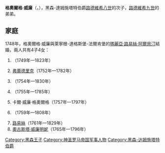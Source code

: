 {{Multiple issues|
{{Expand language|1=en|time=2021-02-11T08:52:25+00:00}}
{{Unreferenced|time=2021-02-11T08:52:25+00:00}}
}}
{{Infobox noble
| name         = 格奧爾格·威廉
| image        = GeorgWilhelmHeDa.jpg
| image_size   = 200px
| birth_date   = {{birth date|1722|7|11|df=y}}
| birth_place  = [[達姆施塔特|達姆施塔特]]
| death_date   = {{death date and age|1782|6|21|1722|7|11|df=y}}
| death_place  = 達姆施塔特
| burial_place = [[達姆施塔特城市教堂|達姆施塔特城市教堂]]
| noble family = [[黑森王朝|黑森家族]]
| father       = 黑森-達姆施塔特伯爵[[路德維希八世|路德維希八世]]
| mother       = [[哈瑙-利希滕貝格的夏洛特|哈瑙-利希滕貝格的夏洛特]]
}}
'''格奧爾格·威廉'''（{{lang-de|Georg Wilhelm}}，{{bd|1722年|7月11日|1782年|6月21日}}），黑森-達姆施塔特伯爵[[路德維希八世|路德維希八世]]的次子，[[路德維希九世|路德維希九世]]的弟弟。

== 家庭 ==
1748年，格奧爾格·威廉與萊寧根-達格斯堡-法爾肯堡的[[瑪麗亞·路易絲·阿爾貝汀|瑪麗亞·路易絲·阿爾貝汀]]結婚，兩人共有4子4女：
# {{le|路德維希·格奧爾格·卡爾|Prince Louis George Charles of Hesse-Darmstadt}}（1749年—1823年）
# [[黑森-達姆施塔特的弗蕾德里克|弗蕾德里克]]（1752年—1782年）
# {{le|格奧爾格·卡爾 (黑森-達姆施塔特)|Prince George Charles of Hesse-Darmstadt|格奧爾格·卡爾}}（1754年—1830年）
# {{le|黑森-達姆施塔特的夏洛特|Princess Charlotte of Hesse-Darmstadt|夏洛特}}（1755年—1785年）
# 卡爾·威廉·格奧爾格（1757年—1797年）
# {{link-de|腓特烈·格奧爾格·奧古斯特|Friedrich Georg August von Hessen-Darmstadt}}（1759年—1808年）
# [[黑森-達姆施塔特的路易絲_(1761-1829)|路易絲]]（1761年—1829年）
# [[黑森-達姆施塔特的奧古斯塔·威廉明妮|奧古斯塔·威廉明妮]]（1765年—1796年）

[[Category:黑森王子|Category:黑森王子]]
[[Category:神圣罗马帝国军事人物|Category:神圣罗马帝国军事人物]]
[[Category:黑森-达姆施塔特伯爵|Category:黑森-达姆施塔特伯爵]]